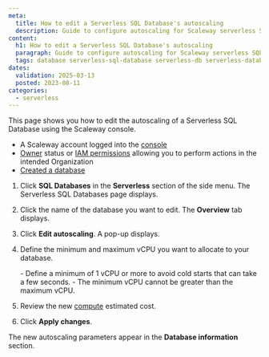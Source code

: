 ```yaml
---
meta:
  title: How to edit a Serverless SQL Database's autoscaling
  description: Guide to configure autoscaling for Scaleway serverless SQL databases.
content:
  h1: How to edit a Serverless SQL Database's autoscaling
  paragraph: Guide to configure autoscaling for Scaleway serverless SQL databases.
  tags: database serverless-sql-database serverless-db serverless-database postgresql 
dates:
  validation: 2025-03-13
  posted: 2023-08-11
categories:
  - serverless
---
```


This page shows you how to edit the autoscaling of a Serverless SQL Database using the Scaleway console.

<Macro id="requirements" />

- A Scaleway account logged into the [console](https://console.scaleway.com)
- [Owner](/iam/concepts/#owner) status or [IAM permissions](/iam/concepts/#permission) allowing you to perform actions in the intended Organization
- [Created a database](/serverless-sql-databases/how-to/create-a-database/)

1. Click **SQL Databases** in the **Serverless** section of the side menu. The Serverless SQL Databases page displays.

2. Click the name of the database you want to edit. The **Overview** tab displays.

3. Click **Edit autoscaling**. A pop-up displays.

4. Define the minimum and maximum vCPU you want to allocate to your database.

    <Message type="note">
        - Define a minimum of 1 vCPU or more to avoid cold starts that can take a few seconds.
        - The minimum vCPU cannot be greater than the maximum vCPU.
    </Message>

5. Review the new [compute](/faq/serverless-sql-databases/#how-am-i-billed-for-serverless-sql-databases) estimated cost.

6. Click **Apply changes**.

The new autoscaling parameters appear in the **Database information** section.
